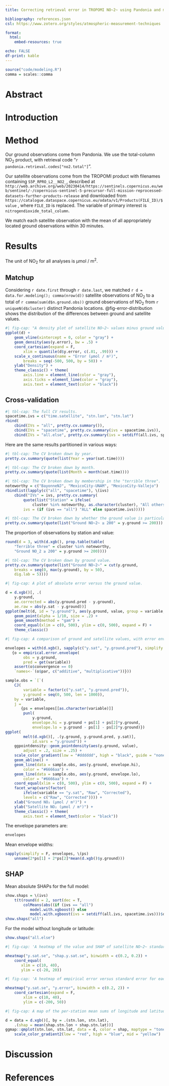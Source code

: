 ```yaml
---
title: Correcting retrieval error in TROPOMI NO~2~ using Pandonia and machine learning

bibliography: references.json
csl: https://www.zotero.org/styles/atmospheric-measurement-techniques

format:
  html:
    embed-resources: true

echo: FALSE
df-print: kable
---
```


```r
source("code/modeling.R")
comma = scales::comma
```

# Abstract

# Introduction

# Method

Our ground observations come from Pandonia. We use the total-column NO~2~ product, with retrieval code "`r pandonia.retrieval.codes["no2.total"]`".

Our satellite observations come from the TROPOMI product with filenames containing `S5P_RPRO_L2__NO2_`, described at `http://web.archive.org/web/20230414/https://sentinels.copernicus.eu/web/sentinel/-/copernicus-sentinel-5-precursor-full-mission-reprocessed-datasets-further-products-release` and downloaded from `https://catalogue.dataspace.copernicus.eu/odata/v1/Products(FILE_ID)/$value` , where `FILE_ID` is replaced. The variable of primary interest is `nitrogendioxide_total_column`.

We match each satellite observation with the mean of all appropriately located ground observations within 30 minutes.

# Results

The unit of NO~2~ for all analyses is μmol / m^2^.

## Matchup

Considering `r date.first` through `r date.last`, we matched `r d = data.for.modeling(); comma(nrow(d))` satellite observations of NO~2~ to a total of `r comma(sum(d$n.ground.obs))` ground observations of NO~2~ from `r uniqueN(d$cluster)` distinct Pandonia locations. @fig-error-distribution shows the distribution of the differences between ground and satellite values.

```r
#| fig-cap: "A density plot of satellite NO~2~ values minus ground values. The *x*-axis limits are set to the top and bottom percentiles."
ggplot(d) +
    geom_vline(xintercept = 0, color = "gray") +
    geom_density(aes(y.error), bw = .5) +
    coord_cartesian(expand = F,
        xlim = quantile(d$y.error, c(.01, .99))) +
    scale_x_continuous(name = "Error (μmol / m²)",
        breaks = seq(-500, 500, by = 50)) +
    ylab("Density") +
    theme_classic() + theme(
        axis.line = element_line(color = "gray"),
        axis.ticks = element_line(color = "gray"),
        axis.text = element_text(color = "black"))
```

## Cross-validation

```r
#| tbl-cap: The full CV results.
spacetime.ivs = c("time.satellite", "stn.lon", "stn.lat")
rbind(
    cbind(IVs = "all", pretty.cv.summary()),
    cbind(IVs = "spacetime", pretty.cv.summary(ivs = spacetime.ivs)),
    cbind(IVs = "all.else", pretty.cv.summary(ivs = setdiff(all.ivs, spacetime.ivs))))
```

Here are the same results partitioned in various ways:

```r
#| tbl-cap: The CV broken down by year.
pretty.cv.summary(quote(list(Year = year(sat.time))))
```

```r
#| tbl-cap: The CV broken down by month.
pretty.cv.summary(quote(list(Month = month(sat.time))))
```

```r
#| tbl-cap: The CV broken down by membership in the "terrible three".
noteworthy = c("BayonneNJ", "MexicoCity-UNAM", "MexicoCity-Vallejo")
rbindlist(lapply(c("all", "spacetime"), \(ivs)
    cbind("IVs" = ivs, pretty.cv.summary(
        quote(list("Station" = ifelse(
            cluster %in% noteworthy, as.character(cluster), "All others"))),
        ivs = (if (ivs == "all") "ALL" else spacetime.ivs)))))
```

```r
#| tbl-cap: The CV broken down by whether the ground value is particularly high.
pretty.cv.summary(quote(list("Ground NO~2~ ≥ 200" = y.ground >= 200)))
```

The proportion of observations by station and value:

```r
round(d = 3, with(d.xgb(), prop.table(table(
    "Terrible three" = cluster %in% noteworthy,
    "Ground NO_2 ≥ 200" = y.ground >= 200))))
```

```r
#| tbl-cap: The CV broken down by ground value.
pretty.cv.summary(quote(list("Ground NO~2~" = cut(y.ground,
    breaks = seq(0, max(y.ground), by = 50),
    dig.lab = 5))))
```

```r
#| fig-cap: A plot of absolute error versus the ground value.

d = d.xgb()[, .(
    y.ground,
    ae.corrected = abs(y.ground.pred - y.ground),
    ae.raw = abs(y.sat - y.ground))]
ggplot(melt(d, id = "y.ground"), aes(y.ground, value, group = variable, color = variable)) +
    geom_point(alpha = 1/10, size = .2) +
    geom_smooth(method = "gam") +
    coord_equal(xlim = c(0, 500), ylim = c(0, 500), expand = F) +
    theme_classic()
```

```r
#| fig-cap: A comparison of ground and satellite values, with error envelopes in blue.

envelopes = with(d.xgb(), sapply(c("y.sat", "y.ground.pred"), simplify = F, \(variable)
   {o = empirical.error.envelope(
        obs = y.ground,
        pred = get(variable))
    assert(o$convergence == 0)
    `names<-`(o$par, c("additive", "multiplicative"))}))

sample.obs = `[`(
    CJ(
        variable = factor(c("y.sat", "y.ground.pred")),
        y.ground = seq(0, 500, len = 1000)),
    by = variable,
    j =
       {ps = envelopes[[as.character(variable)]]
        punl(
            y.ground,
            envelope.hi = y.ground + ps[1] + ps[2]*y.ground,
            envelope.lo = y.ground - ps[1] - ps[2]*y.ground)})
ggplot(
        melt(d.xgb()[, .(y.ground, y.ground.pred, y.sat)],
            id.vars = "y.ground")) +
    ggpointdensity::geom_pointdensity(aes(y.ground, value),
        adjust = .2, size = .25) +
    scale_color_gradient(low = "#dddddd", high = "black", guide = "none") +
    geom_abline() +
    geom_line(data = sample.obs, aes(y.ground, envelope.hi),
        color = "#6666aa") +
    geom_line(data = sample.obs, aes(y.ground, envelope.lo),
        color = "#6666aa") +
    coord_equal(xlim = c(0, 500), ylim = c(0, 500), expand = F) +
    facet_wrap(vars(factor(
        ifelse(variable == "y.sat", "Raw", "Corrected"),
        levels = c("Raw", "Corrected")))) +
    xlab("Ground NO₂ (μmol / m²)") +
    ylab("Satellite NO₂ (μmol / m²)") +
    theme_classic() + theme(
        axis.text = element_text(color = "black"))
```

The envelope parameters are:

```r
envelopes
```

Mean envelope widths:

```r
sapply(simplify = F, envelopes, \(ps)
    unname(2*ps[1] + 2*ps[2]*mean(d.xgb()$y.ground)))
```

## SHAP

Mean absolute SHAPs for the full model:

```r
show.shaps = \(ivs)
    t(t(round(d = 2, sort(dec = T,
        colMeans(abs((if (ivs == "all")
           model.with.xgboost() else
           model.with.xgboost(ivs = setdiff(all.ivs, spacetime.ivs)))$d.shap))))))
show.shaps("all")
```

For the model without longitude or latitude:

```r
show.shaps("all.else")
```

```r
#| fig-cap: 'A heatmap of the value and SHAP of satellite NO~2~ standard error for each observation.'

mheatmap("y.sat.se", "shap.y.sat.se", binwidth = c(0.2, 0.2)) +
    coord_equal(
       xlim = c(10, 40),
       ylim = c(-20, 20))
```

```r
#| fig-cap: 'A heatmap of empirical error versus standard error for each observation.'

mheatmap("y.sat.se", "y.error", binwidth = c(0.2, 2)) +
    coord_cartesian(expand = F,
        xlim = c(10, 40),
        ylim = c(-200, 50))
```

```r
#| fig-cap: A map of the per-station mean sums of longitude and latitude SHAPs.

d = data = d.xgb()[, by = .(stn.lon, stn.lat),
    .(shap = mean(shap.stn.lon + shap.stn.lat))]
ggmap::qmplot(stn.lon, stn.lat, data = d, color = shap, maptype = "toner-lite") +
    scale_color_gradient2(low = "red", high = "blue", mid = "yellow")
```

# Discussion

# References
